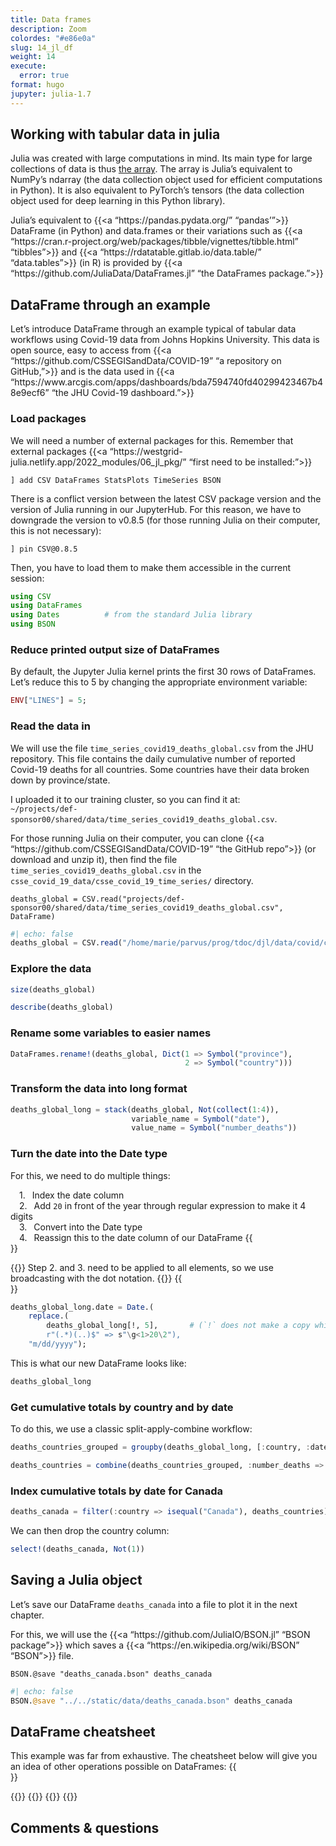 ```yaml
---
title: Data frames
description: Zoom
colordes: "#e86e0a"
slug: 14_jl_df
weight: 14
execute:
  error: true
format: hugo
jupyter: julia-1.7
---
```


## Working with tabular data in julia

Julia was created with large computations in mind. Its main type for large collections of data is thus [the array](https://westgrid-julia.netlify.app/2022_modules/13_jl_arrays/). The array is Julia's equivalent to NumPy's ndarray (the data collection object used for efficient computations in Python). It is also equivalent to PyTorch's tensors (the data collection object used for deep learning in this Python library).

Julia's equivalent to {{<a "https://pandas.pydata.org/" "pandas'">}} DataFrame (in Python) and data.frames or their variations such as {{<a "https://cran.r-project.org/web/packages/tibble/vignettes/tibble.html" "tibbles">}} and {{<a "https://rdatatable.gitlab.io/data.table/" "data.tables">}} (in R) is provided by {{<a "https://github.com/JuliaData/DataFrames.jl" "the DataFrames package.">}}

## DataFrame through an example

Let's introduce DataFrame through an example typical of tabular data workflows using Covid-19 data from Johns Hopkins University. This data is open source, easy to access from {{<a "https://github.com/CSSEGISandData/COVID-19" "a repository on GitHub,">}} and is the data used in {{<a "https://www.arcgis.com/apps/dashboards/bda7594740fd40299423467b48e9ecf6" "the JHU Covid-19 dashboard.">}}

### Load packages

We will need a number of external packages for this. Remember that external packages {{<a "https://westgrid-julia.netlify.app/2022_modules/06_jl_pkg/" "first need to be installed:">}}

```.julia
] add CSV DataFrames StatsPlots TimeSeries BSON
```

There is a conflict version between the latest CSV package version and the version of Julia running in our JupyterHub. For this reason, we have to downgrade the version to v0.8.5 (for those running Julia on their computer, this is not necessary):

```.julia
] pin CSV@0.8.5
```

Then, you have to load them to make them accessible in the current session:

```julia
using CSV
using DataFrames
using Dates          # from the standard Julia library
using BSON
```

### Reduce printed output size of DataFrames

By default, the Jupyter Julia kernel prints the first 30 rows of DataFrames. Let's reduce this to 5 by changing the appropriate environment variable:

```julia
ENV["LINES"] = 5;
```

### Read the data in

We will use the file `time_series_covid19_deaths_global.csv` from the JHU repository. This file contains the daily cumulative number of reported Covid-19 deaths for all countries. Some countries have their data broken down by province/state.

I uploaded it to our training cluster, so you can find it at: \
`~/projects/def-sponsor00/shared/data/time_series_covid19_deaths_global.csv`.

For those running Julia on their computer, you can clone {{<a "https://github.com/CSSEGISandData/COVID-19" "the GitHub repo">}} (or download and unzip it), then find the file `time_series_covid19_deaths_global.csv` in the `csse_covid_19_data/csse_covid_19_time_series/` directory.

```.julia
deaths_global = CSV.read("projects/def-sponsor00/shared/data/time_series_covid19_deaths_global.csv", DataFrame)
```

```julia
#| echo: false
deaths_global = CSV.read("/home/marie/parvus/prog/tdoc/djl/data/covid/csse_covid_19_data/csse_covid_19_time_series/time_series_covid19_deaths_global.csv", DataFrame)
```

### Explore the data

```julia
size(deaths_global)
```
```julia
describe(deaths_global)
```

### Rename some variables to easier names

```julia
DataFrames.rename!(deaths_global, Dict(1 => Symbol("province"),
                                       2 => Symbol("country")))
```

### Transform the data into long format

```julia
deaths_global_long = stack(deaths_global, Not(collect(1:4)),
                           variable_name = Symbol("date"),
                           value_name = Symbol("number_deaths"))
```

### Turn the date into the Date type

For this, we need to do multiple things:

&emsp;1. &ensp;Index the date column <br>
&emsp;2. &ensp;Add `20` in front of the year through regular expression to make it 4 digits <br>
&emsp;3. &ensp;Convert into the Date type <br>
&emsp;4. &ensp;Reassign this to the date column of our DataFrame
{{<br size="3">}}

{{<notes>}}
Step 2. and 3. need to be applied to all elements, so we use broadcasting with the dot notation.
{{</notes>}}
{{<br size="3">}}

```julia
deaths_global_long.date = Date.(
    replace.(
        deaths_global_long[!, 5],       # (`!` does not make a copy while indexing)
        r"(.*)(..)$" => s"\g<1>20\2"),
    "m/dd/yyyy");
```

This is what our new DataFrame looks like:

```julia
deaths_global_long
```

### Get cumulative totals by country and by date

To do this, we use a classic split-apply-combine workflow:

```julia
deaths_countries_grouped = groupby(deaths_global_long, [:country, :date])
```
```julia
deaths_countries = combine(deaths_countries_grouped, :number_deaths => sum)
```

### Index cumulative totals by date for Canada

```julia
deaths_canada = filter(:country => isequal("Canada"), deaths_countries)
```

We can then drop the country column:

```julia
select!(deaths_canada, Not(1))
```

## Saving a Julia object

Let's save our DataFrame `deaths_canada` into a file to plot it in the next chapter.

For this, we will use the {{<a "https://github.com/JuliaIO/BSON.jl" "BSON package">}} which saves a {{<a "https://en.wikipedia.org/wiki/BSON" "BSON">}} file.

```.julia
BSON.@save "deaths_canada.bson" deaths_canada
```
```julia
#| echo: false
BSON.@save "../../static/data/deaths_canada.bson" deaths_canada
```

## DataFrame cheatsheet

This example was far from exhaustive. The cheatsheet below will give you an idea of other operations possible on DataFrames:
{{<br size="3">}}

{{<imgmshadow src="/img/dataframes-0.png" title="" width="%" line-height="1.0rem">}}
{{</imgmshadow>}}
{{<imgmshadow src="/img/dataframes-1.png" title="" width="%" line-height="1.0rem">}}
{{</imgmshadow>}}

## Comments & questions

